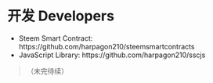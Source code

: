 # 开发 Developers {#developer}

- Steem Smart Contract: https://github.com/harpagon210/steemsmartcontracts
- JavaScript Library: https://github.com/harpagon210/sscjs


>（未完待续）
